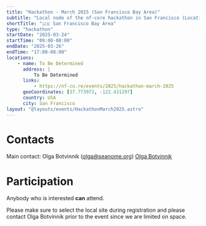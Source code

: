 ```yaml
---
title: "Hackathon - March 2025 (San Francisco Bay Area)"
subtitle: "Local node of the nf-core hackathon in San Francisco (Location TBD)"
shortTitle: "🇺🇸 San Francisco Bay Area"
type: "hackathon"
startDate: "2025-03-24"
startTime: "09:00-08:00"
endDate: "2025-03-26"
endTime: "17:00-08:00"
locations:
    - name: To Be Determined
      address: |
          To Be Determined
      links:
          - https://nf-co.re/events/2025/hackathon-march-2025
      geoCoordinates: [37.773972, -122.431297]
      country: USA
      city: San Francisco
layout: "@layouts/events/HackathonMarch2025.astro"
---
```


# Contacts

Main contact: Olga Botvinnik ([olga@seanome.org](mailto:olga@seanome.org))
[<i class="fab fa-slack"></i> Olga Botvinnik](https://nfcore.slack.com/team/UU10KMQ1F)

# Participation

Anybody who is interested **can** attend.

Please make sure to select the local site during registration and please contact
Olga Botvinnik prior to the event since we are limited on space.
